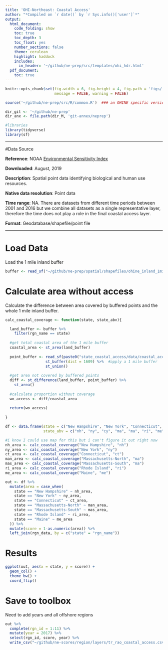 ```yaml
---
title: 'OHI-Northeast: Coastal Access'
author: "*Compiled on `r date()` by `r Sys.info()['user']`*"
output: 
  html_document:
    code_folding: show
    toc: true
    toc_depth: 3
    toc_float: yes
    number_sections: false
    theme: cerulean
    highlight: haddock
    includes: 
      in_header: '~/github/ne-prep/src/templates/ohi_hdr.html'
  pdf_document:
    toc: true
---
```


``` r
knitr::opts_chunk$set(fig.width = 6, fig.height = 4, fig.path = 'figs/',
                      message = FALSE, warning = FALSE)

source('~/github/ne-prep/src/R/common.R')  ### an OHINE specific version of common.R

dir_git <- '~/github/ne-prep'
dir_anx <- file.path(dir_M, 'git-annex/neprep')

#libraries
library(tidyverse)
library(sf)
```

---

#Data Source 

**Reference**: NOAA [Environmental Sensitivity Index](https://response.restoration.noaa.gov/maps-and-spatial-data/download-esi-maps-and-gis-data.html)

**Downloaded**: August, 2019

**Description**:  Spatial point data identifying biological and human use resources. 

**Native data resolution**: Point data

**Time range**: NA. There are datasets from different time periods between 2001 and 2016 but we combine all datasets as a single representative layer, therefore the time does not play a role in the final coastal access layer.

**Format**:  Geodatabase/shapefile/point file

***

# Load Data

Load the 1 mile inland buffer

```r
buffer <- read_sf("~/github/ne-prep/spatial/shapefiles/ohine_inland_1mile.shp")
```

# Calculate area without access

Calculate the difference between area covered by buffered points and the whole 1 mile inland buffer.
```r

calc_coastal_coverage <- function(state, state_abv){

  land_buffer <- buffer %>%
    filter(rgn_name == state)
  
  #get total coastal area of the 1 mile buffer
  coastal_area <- st_area(land_buffer)
  
  point_buffer <- read_sf(paste0("state_coastal_access/data/coastal_access_shapefiles/", state_abv, "_coast_access.shp")) %>%
                  st_buffer(dist = 1609) %>%  #apply a 1 mile buffer
                  st_union()
  
  #get area not covered by buffered points
  diff <- st_difference(land_buffer, point_buffer) %>%
    st_area()
  
  #calculate proportion without coverage
  wo_access <- diff/coastal_area
  
  return(wo_access)
  
}

df <- data.frame(state = c("New Hampshire", "New York", "Connecticut", "Massachusetts-North", "Massachusetts-South", "Rhode Island", "Maine"),
                 state_abv = c("nh", "ny", "cy", "ma", "ma", "ri", "me"))

#i know I could use map for this but i can't figure it out right now
nh_area <- calc_coastal_coverage("New Hampshire", "nh")
ny_area <- calc_coastal_coverage("New York", "ny")
ct_area <- calc_coastal_coverage("Connecticut", "ct")
man_area <- calc_coastal_coverage("Massachusetts-North", "ma")
mas_area <- calc_coastal_coverage("Massachusetts-South", "ma")
ri_area <- calc_coastal_coverage("Rhode Island", "ri")
me_area <- calc_coastal_coverage("Maine", "me")

out <- df %>%
  mutate(area = case_when(
    state == "New Hampshire" ~ nh_area,
    state == "New York" ~ ny_area,
    state == "Connecticut" ~ ct_area,
    state == "Massachusetts-North" ~ man_area,
    state == "Massachusetts-South" ~ mas_area,
    state == "Rhode Island" ~ ri_area,
    state == "Maine" ~ me_area
  )) %>%
  mutate(score = 1-as.numeric(area)) %>%
  left_join(rgn_data, by = c("state" = "rgn_name"))
```

# Results

```r
ggplot(out, aes(x = state, y = score)) +
  geom_col() +
  theme_bw() +
  coord_flip()
```


# Save to toolbox

Need to add years and all offshore regions

```r

out %>%
  complete(rgn_id = 1:11) %>%
  mutate(year = 2017) %>%
  select(rgn_id, score, year) %>%
  write_csv("~/github/ne-scores/region/layers/tr_rao_coastal_access.csv")
```






